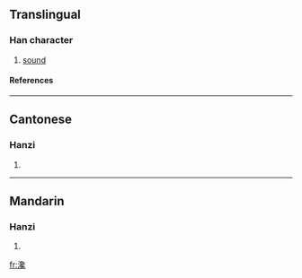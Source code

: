 ==Translingual==
===Han character===
{{Han char|rn=85|rad=水|as=17|sn=20|four=3711<sub>3</sub>|canj=水弓口戈 (ENRI)}}
# [[sound]]
====References====
{{Han ref|kx=0661.210|dkj=18714|dj=1071.040|hdz=31789.040|uh=703A|ud=28730|bh=F464|bd=62564}}

----
==Cantonese==
===Hanzi===
{{yue-hanzi|jyut=|y=chaam4}}
# {{defn|Cantonese}}

----
==Mandarin==
===Hanzi===
{{cmn-hanzi|pin=[[chán]] (chan2), [[ràng]] (rang4)|wg=ch'an<sup>2</sup>, jang<sup>4</sup>}}
# {{defn|Mandarin}}

[[fr:瀺]]